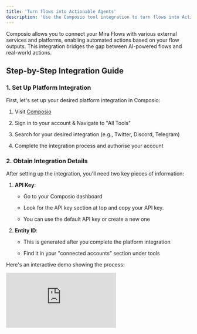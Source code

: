 ```yaml
---
title: 'Turn flows into Actionable Agents'
description: 'Use the Composio tool integration to turn flows into Actionalble Agents'
---
```


Composio allows you to connect your Mira Flows with various external services and platforms, enabling automated actions based on your flow outputs. This integration bridges the gap between AI-powered flows and real-world actions.

## Step-by-Step Integration Guide

### 1. Set Up Platform Integration

First, let's set up your desired platform integration in Composio:

1. Visit [Composio](https://composio.dev/)

2. Sign in to your account & Navigate to "All Tools"

3. Search for your desired integration (e.g., Twitter, Discord, Telegram)

4. Complete the integration process and authorise your account

### 2. Obtain Integration Details

After setting up the integration, you'll need two key pieces of information:

1. **API Key**:

   * Go to your Composio dashboard

   * Look for the API key section at top and copy your API key.

   * You can use the default API key or create a new one

2. **Entity ID**:

   * This is generated after you complete the platform integration

   * Find it in your "connected accounts" section under tools

Here's an interactive demo showing the process:

<Frame>
  <iframe
    src="https://app.supademo.com/embed/cm4vkqzc70e1cvlryoo6x9gem?v_email=EMAIL&embed_v=2"
    loading="lazy"
    title="Composio Demo"
    allow="clipboard-write"
    frameborder="0"
    webkitallowfullscreen="true"
    mozallowfullscreen="true"
    allowfullscreen
    style={{
width: '100%',
height: '600px',
border: 'none'
}}
  />
</Frame>

### 3. Implement in Code

Now that you have your API key and Entity ID, you can connect your Mira Flow with Composio:

```python
from mira_sdk.mira.client.mira_client import MiraClient
from mira_sdk.mira.flow import Flow
from mira_sdk.mira.integrations.composio import ComposioConfig

# Initialize Mira client
client = MiraClient(config={"API_KEY": "YOUR_MIRA_API_KEY"})

# Load your flow
flow = Flow(source="path/to/your/flow.yaml")

# Configure input
input_dict = {
    "user": "your_username"
}

# Execute flow with Composio integration
response = client.flow.test(
    flow,
    input_dict,
    ComposioConfig(
        COMPOSIO_API_KEY="YOUR_COMPOSIO_API_KEY",  # From step 2
        ACTION="PLATFORM_ACTION",  # e.g., TWITTER_CREATION_OF_A_POST
        TASK="Action specific task - {content}",
        ENTITY_ID="YOUR_ENTITY_ID"  # From step 2
    )
)
```
